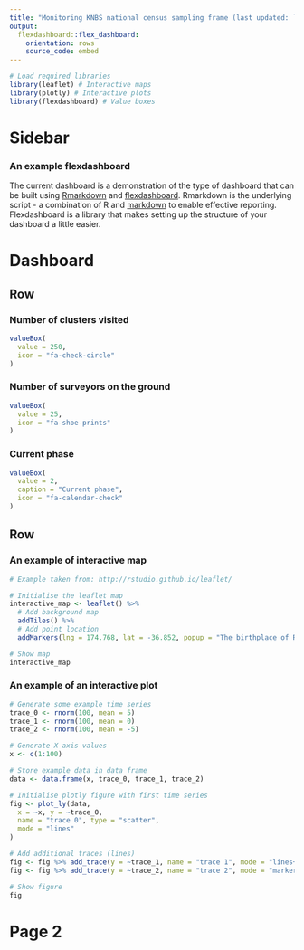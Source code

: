 ```yaml
---
title: "Monitoring KNBS national census sampling frame (last updated: `r format(Sys.Date(), '%d %b %Y')`)"
output: 
  flexdashboard::flex_dashboard:
    orientation: rows
    source_code: embed
---
```


```r
# Load required libraries
library(leaflet) # Interactive maps
library(plotly) # Interactive plots
library(flexdashboard) # Value boxes
```

Sidebar {.sidebar}
=======================================================================

### An example flexdashboard

The current dashboard is a demonstration of the type of dashboard that can be built using [Rmarkdown](https://rmarkdown.rstudio.com/lesson-1.html) and [flexdashboard](https://pkgs.rstudio.com/flexdashboard/). Rmarkdown is the underlying script - a combination of R and [markdown](https://opensource.com/article/19/9/introduction-markdown) to enable effective reporting. Flexdashboard is a library that makes setting up the structure of your dashboard a little easier.


Dashboard
=======================================================================

Row
-----------------------------------------------------------------------

### Number of clusters visited {.value-box}

```r
valueBox(
  value = 250,
  icon = "fa-check-circle"
)
```

### Number of surveyors on the ground {.value-box}

```r
valueBox(
  value = 25,
  icon = "fa-shoe-prints"
)
```

### Current phase {.value-box}

```r
valueBox(
  value = 2,
  caption = "Current phase",
  icon = "fa-calendar-check"
)
```

Row
-----------------------------------------------------------------------

### An example of interactive map

```r
# Example taken from: http://rstudio.github.io/leaflet/

# Initialise the leaflet map
interactive_map <- leaflet() %>%
  # Add background map
  addTiles() %>%
  # Add point location
  addMarkers(lng = 174.768, lat = -36.852, popup = "The birthplace of R")

# Show map
interactive_map
```

### An example of an interactive plot

```r
# Generate some example time series
trace_0 <- rnorm(100, mean = 5)
trace_1 <- rnorm(100, mean = 0)
trace_2 <- rnorm(100, mean = -5)

# Generate X axis values
x <- c(1:100)

# Store example data in data frame
data <- data.frame(x, trace_0, trace_1, trace_2)

# Initialise plotly figure with first time series
fig <- plot_ly(data,
  x = ~x, y = ~trace_0,
  name = "trace 0", type = "scatter",
  mode = "lines"
)

# Add additional traces (lines)
fig <- fig %>% add_trace(y = ~trace_1, name = "trace 1", mode = "lines+markers")
fig <- fig %>% add_trace(y = ~trace_2, name = "trace 2", mode = "markers")

# Show figure
fig
```

Page 2
=======================================================================
